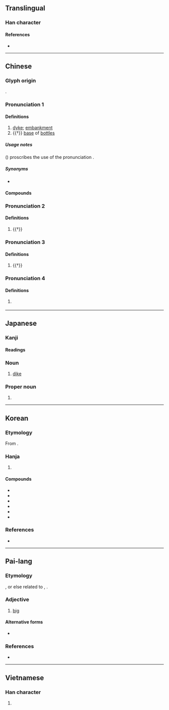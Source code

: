 {{character info}}
==Translingual==
{{Han stroke|[[File:堤 - U+05824- KanjiVG stroke order.svg]]}}

===Han character===
{{Han char|rn=32|rad=土|as=09|sn=12|four=46181|canj=GAMO|ids=⿰土是}}

====References====
* {{Han ref|kx=0233.200|dkj=05259|dj=0470.360|hdz=10463.010|uh=5824|ud=22564|bh=B3F6|bd=46070}}

----

==Chinese==
{{zh-forms|alt=*隄}}

===Glyph origin===
{{Han etym}}
{{Han compound|土|是|ls=psc|c1=s|c2=p|t1=soil}}.

===Pronunciation 1===
{{zh-pron
|m=堤
|c=tai4
|mn=thê
|mc=2
|oc=1
|cat=n
}}

====Definitions====
{{zh-hanzi}}

# [[dyke]]; [[embankment]]
# {{†}} [[base]] of [[bottle]]s

=====Usage notes=====
''{{w|Xiandai Hanyu Guifan Cidian}}'' ({{w2|zh|pref=《|现代汉语规范词典|suf=》}}) proscribes the use of the pronunciation {{m|cmn|tí}}.

=====Synonyms=====
* {{s|dyke}}
{{zh-syn-saurus|水壩}}

====Compounds====
{{zh-der|土堤|圩堤|埂堤|堤壩|堤封|堤岸|堤防|汴堤|決堤|河堤|海堤|白公堤|白堤|築堤|群蟻潰堤|自然堤|范公堤|西堤|長堤|防沙堤|防波堤|須菩堤|堤堰|梓楠堤|新堤口|新堤|斗湖堤|橫堤|下河堤|中河堤|上河堤}}

===Pronunciation 2===
{{zh-pron
|m=tǐ
|mc=3
|oc=2
|cat=v
}}

====Definitions====
{{zh-hanzi}}

# {{†}} {{zh-alt-form|坁|to [[stop]]}}

===Pronunciation 3===
{{zh-pron
|m=shí,tí,1nb=Mainland,2nb=Taiwan
|mc=1
|oc=3
|cat=a
}}

====Definitions====
{{zh-hanzi}}

# {{†}} {{zh-only|堤封|in [[total]]; [[approximately]]}}

===Pronunciation 4===
{{zh-pron
|m=wéi
|cat=
}}

====Definitions====
{{zh-hanzi}}

# {{zh-hg}} {{zh-used2|p}}

{{zh-cat|Intermediate}}

----

==Japanese==

===Kanji===
{{ja-kanji|grade=c|rs=土09}}

====Readings====
{{ja-readings
|goon=たい
|kanon=てい
|kun=つつみ-
}}

===Noun===
{{ja-noun|つつみ}}

# [[dike]]

===Proper noun===
{{ja-pos|つつみ|proper}}

# {{surname|ja|sort=つつみ}}

----

==Korean==

===Etymology===
From {{der|ko|ltc|-}} {{ltc-l|堤|id=2}}. {{hanja-hunmong|뎨|tyey|地理#상06B}}

===Hanja===
{{ko-hanja-search}}
{{ko-hanja|둑|제}}

# {{hanja form of|제|[[dyke]]; [[embankment]]}}

====Compounds====
{{der-top3|Compounds}}
* {{ko-l|제방|堤防}}
* {{ko-l|언제|堰堤}}
* {{ko-l|^김제|金堤}}
* {{ko-l|^제천|堤川}}
* {{ko-l|방조제|防潮堤}}
* {{ko-l|방파제|防波堤}}
{{der-bottom}}

===References===
* {{R:hanjadoc|1881}}

----

==Pai-lang==

===Etymology===
{{bor+|tbq-plg|och|-}} {{och-l|大}}, or else related to {{cog|my|တယ်|t=very}}, {{cog|bo|ཆེ|t=big}}.

===Adjective===
{{head|tbq-plg|adjective|tr=*de}}

# [[big]]

====Alternative forms====
* {{alter|tbq-plg|是|tr=*dzé<sup>B</sup>}}

===References===
* {{cite-journal|title=Songs of the Bailang: A New Transcription with Etymological Commentary|last=Hill|first=Nathan W.|year=2017|journal=Bulletin de l'École française d'Extrême-Orient|volume=103|pages=386—429|url=https://www.persee.fr/doc/befeo_0336-1519_2017_num_103_1_6257}}

----

==Vietnamese==

===Han character===
{{vi-readings|reading=chỉ, đê|rs=土09}}

# {{rfdef|vi|sort=土09}}